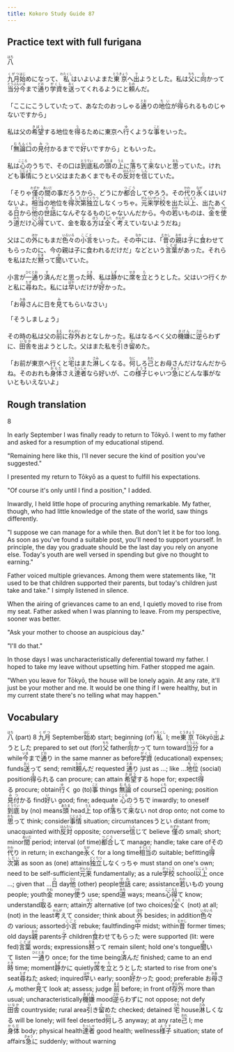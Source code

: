 ```yaml
---
title: Kokoro Study Guide 87
---
```


## Practice text with full furigana

<p>
<ruby><rb>八</rb><rt>はち</rt></ruby>
</p>

<p>
<ruby><rb>九月</rb><rt>くがつ</rt></ruby><ruby><rb>始</rb><rt>はじ</rt></ruby>めになって、<ruby><rb>私</rb><rt>わたくし</rt></ruby>はいよいよまた<ruby><rb>東京</rb><rt>とうきょう</rt></ruby>へ<ruby><rb>出</rb><rt>で</rt></ruby>ようとした。私は<ruby><rb>父</rb><rt>ちち</rt></ruby>に<ruby><rb>向</rb><rt>む</rt></ruby>かって<ruby><rb>当分</rb><rt>とうぶん</rt></ruby><ruby><rb>今</rb><rt>いま</rt></ruby>まで<ruby><rb>通</rb><rt>どお</rt></ruby>り<ruby><rb>学資</rb><rt>がくし</rt></ruby>を<ruby><rb>送</rb><rt>おく</rt></ruby>ってくれるようにと<ruby><rb>頼</rb><rt>たの</rt></ruby>んだ。
</p>

<p>
「ここにこうしていたって、あなたのおっしゃる<ruby><rb>通</rb><rt>とお</rt></ruby>りの<ruby><rb>地位</rb><rt>ちい</rt></ruby>が<ruby><rb>得</rb><rt>え</rt></ruby>られるものじゃないですから」
</p>

<p>
私は父の<ruby><rb>希望</rb><rt>きぼう</rt></ruby>する地位を<ruby><rb>得</rb><rt>う</rt></ruby>るために東京へ<ruby><rb>行</rb><rt>ゆ</rt></ruby>くような<ruby><rb>事</rb><rt>こと</rt></ruby>をいった。
</p>

<p>
「<ruby><rb>無論</rb><rt>むろん</rt></ruby><ruby><rb>口</rb><rt>くち</rt></ruby>の<ruby><rb>見付</rb><rt>みつ</rt></ruby>かるまでで<ruby><rb>好</rb><rt>い</rt></ruby>いですから」ともいった。
</p>

<p>
私は<ruby><rb>心</rb><rt>こころ</rt></ruby>のうちで、その口は<ruby><rb>到底</rb><rt>とうてい</rt></ruby>私の<ruby><rb>頭</rb><rt>あたま</rt></ruby>の<ruby><rb>上</rb><rt>うえ</rt></ruby>に<ruby><rb>落</rb><rt>お</rt></ruby>ちて<ruby><rb>来</rb><rt>こ</rt></ruby>ないと<ruby><rb>思</rb><rt>おも</rt></ruby>っていた。けれども<ruby><rb>事情</rb><rt>じじょう</rt></ruby>にうとい父はまたあくまでもその<ruby><rb>反対</rb><rt>はんたい</rt></ruby>を<ruby><rb>信</rb><rt>しん</rt></ruby>じていた。
</p>

<p>
「そりゃ<ruby><rb>僅</rb><rt>わずか</rt></ruby>の<ruby><rb>間</rb><rt>あいだ</rt></ruby>の事だろうから、どうにか<ruby><rb>都合</rb><rt>つごう</rt></ruby>してやろう。その<ruby><rb>代</rb><rt>かわ</rt></ruby>り<ruby><rb>永</rb><rt>なが</rt></ruby>くはいけないよ。<ruby><rb>相当</rb><rt>そうとう</rt></ruby>の地位を<ruby><rb>得</rb><rt>え</rt></ruby><ruby><rb>次第</rb><rt>しだい</rt></ruby><ruby><rb>独立</rb><rt>どくりつ</rt></ruby>しなくっちゃ。<ruby><rb>元来</rb><rt>がんらい</rt></ruby><ruby><rb>学校</rb><rt>がっこう</rt></ruby>を出た<ruby><rb>以上</rb><rt>いじょう</rt></ruby>、出たあくる<ruby><rb>日</rb><rt>ひ</rt></ruby>から<ruby><rb>他</rb><rt>ひと</rt></ruby>の<ruby><rb>世話</rb><rt>せわ</rt></ruby>になんぞなるものじゃないんだから。今の<ruby><rb>若</rb><rt>わか</rt></ruby>いものは、<ruby><rb>金</rb><rt>かね</rt></ruby>を<ruby><rb>使</rb><rt>つか</rt></ruby>う<ruby><rb>道</rb><rt>みち</rt></ruby>だけ<ruby><rb>心得</rb><rt>こころえ</rt></ruby>ていて、金を<ruby><rb>取</rb><rt>と</rt></ruby>る<ruby><rb>方</rb><rt>ほう</rt></ruby>は<ruby><rb>全</rb><rt>まった</rt></ruby>く<ruby><rb>考</rb><rt>かんが</rt></ruby>えていないようだね」
</p>

<p>
父はこの<ruby><rb>外</rb><rt>ほか</rt></ruby>にもまだ<ruby><rb>色々</rb><rt>いろいろ</rt></ruby>の<ruby><rb>小言</rb><rt>こごと</rt></ruby>をいった。その<ruby><rb>中</rb><rt>なか</rt></ruby>には、「<ruby><rb>昔</rb><rt>むかし</rt></ruby>の<ruby><rb>親</rb><rt>おや</rt></ruby>は<ruby><rb>子</rb><rt>こ</rt></ruby>に<ruby><rb>食</rb><rt>く</rt></ruby>わせてもらったのに、今の親は子に食われるだけだ」などという<ruby><rb>言葉</rb><rt>ことば</rt></ruby>があった。それらを私はただ<ruby><rb>黙</rb><rt>だま</rt></ruby>って<ruby><rb>聞</rb><rt>き</rt></ruby>いていた。
</p>

<p>
小言が<ruby><rb>一通</rb><rt>ひととお</rt></ruby>り<ruby><rb>済</rb><rt>す</rt></ruby>んだと思った<ruby><rb>時</rb><rt>とき</rt></ruby>、私は<ruby><rb>静</rb><rt>しず</rt></ruby>かに<ruby><rb>席</rb><rt>せき</rt></ruby>を<ruby><rb>立</rb><rt>た</rt></ruby>とうとした。父はいつ行くかと私に<ruby><rb>尋</rb><rt>たず</rt></ruby>ねた。私には<ruby><rb>早</rb><rt>はや</rt></ruby>いだけが<ruby><rb>好</rb><rt>よ</rt></ruby>かった。
</p>

<p>
「お<ruby><rb>母</rb><rt>かあ</rt></ruby>さんに日を<ruby><rb>見</rb><rt>み</rt></ruby>てもらいなさい」
</p>

<p>「そうしましょう」</p>
<p>
その時の私は父の<ruby><rb>前</rb><rt>まえ</rt></ruby>に<ruby><rb>存外</rb><rt>ぞんがい</rt></ruby>おとなしかった。私はなるべく父の<ruby><rb>機嫌</rb><rt>きげん</rt></ruby>に<ruby><rb>逆</rb><rt>さか</rt></ruby>らわずに、<ruby><rb>田舎</rb><rt>いなか</rt></ruby>を出ようとした。父はまた私を<ruby><rb>引</rb><rt>ひ</rt></ruby>き<ruby><rb>留</rb><rt>と</rt></ruby>めた。
</p>

<p>
「お前が東京へ行くと<ruby><rb>宅</rb><rt>うち</rt></ruby>はまた<ruby><rb>淋</rb><rt>さみ</rt></ruby>しくなる。<ruby><rb>何</rb><rt>なに</rt></ruby>しろ<ruby><rb>己</rb><rt>おれ</rt></ruby>とお母さんだけなんだからね。そのおれも<ruby><rb>身体</rb><rt>からだ</rt></ruby>さえ<ruby><rb>達者</rb><rt>たっしゃ</rt></ruby>なら好いが、この<ruby><rb>様子</rb><rt>ようす</rt></ruby>じゃいつ<ruby><rb>急</rb><rt>きゅう</rt></ruby>にどんな事がないともいえないよ」
</p>


## Rough translation

8

In early September I was finally ready to return to Tōkyō. I went to my father and asked for a resumption of my educational stipend.

"Remaining here like this, I'll never secure the kind of position you've suggested."

I presented my return to Tōkyō as a quest to fulfill his expectations.

"Of course it's only until I find a position," I added.

Inwardly, I held little hope of procuring anything remarkable. My father, though, who had little knowledge of the state of the world, saw things differently.

"I suppose we can manage for a while then. But don't let it be for too long. As soon as you've found a suitable post, you'll need to support yourself. In principle, the day you graduate should be the last day you rely on anyone else. Today's youth are well versed in spending but give no thought to earning."

Father voiced multiple grievances. Among them were statements like, "It used to be that children supported their parents, but today's children just take and take." I simply listened in silence.

When the airing of grievances came to an end, I quietly moved to rise from my seat. Father asked when I was planning to leave. From my perspective, sooner was better.

"Ask your mother to choose an auspicious day."

"I'll do that."

In those days I was uncharacteristically deferential toward my father. I hoped to take my leave without upsetting him. Father stopped me again.

"When you leave for Tōkyō, the house will be lonely again. At any rate, it'll just be your mother and me. It would be one thing if I were healthy, but in my current state there's no telling what may happen." 


## Vocabulary

<p>
<span class="vocabstudy"><ruby><rb>八</rb><rt>はち</rt></ruby>&nbsp;(part) 8</span>
<span class="vocabstudy"><ruby><rb>九月</rb><rt>くがつ</rt></ruby>&nbsp;September</span><span class="vocabstudy"><ruby><rb>始</rb><rt>はじ</rt></ruby>め&nbsp;start; beginning (of)</span><span class="vocabstudy"><ruby><rb>私</rb><rt>わたくし</rt></ruby>&nbsp;I; me</span><span class="vocabstudy"><ruby><rb>東京</rb><rt>とうきょう</rt></ruby>&nbsp;Tōkyō</span><span class="vocabstudy"><ruby><rb>出</rb><rt>で</rt></ruby>ようとした&nbsp;prepared to set out (for)</span><span class="vocabstudy"><ruby><rb>父</rb><rt>ちち</rt></ruby>&nbsp;father</span><span class="vocabstudy"><ruby><rb>向</rb><rt>む</rt></ruby>かって&nbsp;turn toward</span><span class="vocabstudy"><ruby><rb>当分</rb><rt>とうぶん</rt></ruby>&nbsp;for a while</span><span class="vocabstudy"><ruby><rb>今</rb><rt>いま</rt></ruby>まで<ruby><rb>通</rb><rt>どお</rt></ruby>り&nbsp;in the same manner as before</span><span class="vocabstudy"><ruby><rb>学資</rb><rt>がくし</rt></ruby>&nbsp;(educational) expenses; funds</span><span class="vocabstudy"><ruby><rb>送</rb><rt>おく</rt></ruby>って&nbsp;send; remit</span><span class="vocabstudy"><ruby><rb>頼</rb><rt>たの</rt></ruby>んだ&nbsp;requested</span>
<span class="vocabstudy"><ruby><rb>通</rb><rt>とお</rt></ruby>り&nbsp;just as ...; like ...</span><span class="vocabstudy"><ruby><rb>地位</rb><rt>ちい</rt></ruby>&nbsp;(social) position</span><span class="vocabstudy"><ruby><rb>得</rb><rt>え</rt></ruby>られる&nbsp;can procure; can attain</span>
<span class="vocabstudy"><ruby><rb>希望</rb><rt>きぼう</rt></ruby>する&nbsp;hope for; expect</span><span class="vocabstudy"><ruby><rb>得</rb><rt>う</rt></ruby>る&nbsp;procure; obtain</span><span class="vocabstudy"><ruby><rb>行</rb><rt>ゆ</rt></ruby>く&nbsp;go (to)</span><span class="vocabstudy"><ruby><rb>事</rb><rt>こと</rt></ruby>&nbsp;things</span>
<span class="vocabstudy"><ruby><rb>無論</rb><rt>むろん</rt></ruby>&nbsp;of course</span><span class="vocabstudy"><ruby><rb>口</rb><rt>くち</rt></ruby>&nbsp;opening; position</span><span class="vocabstudy"><ruby><rb>見付</rb><rt>みつ</rt></ruby>かる&nbsp;find</span><span class="vocabstudy"><ruby><rb>好</rb><rt>い</rt></ruby>い&nbsp;good; fine; adequate</span>
<span class="vocabstudy"><ruby><rb>心</rb><rt>こころ</rt></ruby>のうちで&nbsp;inwardly; to oneself</span><span class="vocabstudy"><ruby><rb>到底</rb><rt>とうてい</rt></ruby>&nbsp;by (no) means</span><span class="vocabstudy"><ruby><rb>頭</rb><rt>あたま</rt></ruby>&nbsp;head</span><span class="vocabstudy"><ruby><rb>上</rb><rt>うえ</rt></ruby>&nbsp;top of</span><span class="vocabstudy"><ruby><rb>落</rb><rt>お</rt></ruby>ちて<ruby><rb>来</rb><rt>こ</rt></ruby>ない&nbsp;not drop onto; not come to</span><span class="vocabstudy"><ruby><rb>思</rb><rt>おも</rt></ruby>って&nbsp;think; consider</span><span class="vocabstudy"><ruby><rb>事情</rb><rt>じじょう</rt></ruby>&nbsp;situation; circumstances</span><span class="vocabstudy">うとい&nbsp;distant from; unacquainted with</span><span class="vocabstudy"><ruby><rb>反対</rb><rt>はんたい</rt></ruby>&nbsp;opposite; converse</span><span class="vocabstudy"><ruby><rb>信</rb><rt>しん</rt></ruby>じて&nbsp;believe</span>
<span class="vocabstudy"><ruby><rb>僅</rb><rt>わずか</rt></ruby>の&nbsp;small; short; minor</span><span class="vocabstudy"><ruby><rb>間</rb><rt>あいだ</rt></ruby>&nbsp;period; interval (of time)</span><span class="vocabstudy"><ruby><rb>都合</rb><rt>つごう</rt></ruby>して&nbsp;manage; handle; take care of</span><span class="vocabstudy">その<ruby><rb>代</rb><rt>かわ</rt></ruby>り&nbsp;in return; in exchange</span><span class="vocabstudy"><ruby><rb>永</rb><rt>なが</rt></ruby>く&nbsp;for a long time</span><span class="vocabstudy"><ruby><rb>相当</rb><rt>そうとう</rt></ruby>の&nbsp;suitable; befitting</span><span class="vocabstudy"><ruby><rb>得</rb><rt>え</rt></ruby><ruby><rb>次第</rb><rt>しだい</rt></ruby>&nbsp;as soon as (one) attains</span><span class="vocabstudy"><ruby><rb>独立</rb><rt>どくりつ</rt></ruby>しなくっちゃ&nbsp;must stand on one's own; need to be self-sufficient</span><span class="vocabstudy"><ruby><rb>元来</rb><rt>がんらい</rt></ruby>&nbsp;fundamentally; as a rule</span><span class="vocabstudy"><ruby><rb>学校</rb><rt>がっこう</rt></ruby>&nbsp;school</span><span class="vocabstudy"><ruby><rb>以上</rb><rt>いじょう</rt></ruby>&nbsp;once ...; given that ...</span><span class="vocabstudy"><ruby><rb>日</rb><rt>ひ</rt></ruby>&nbsp;day</span><span class="vocabstudy"><ruby><rb>他</rb><rt>ひと</rt></ruby>&nbsp;(other) people</span><span class="vocabstudy"><ruby><rb>世話</rb><rt>せわ</rt></ruby>&nbsp;care; assistance</span><span class="vocabstudy"><ruby><rb>若</rb><rt>わか</rt></ruby>いもの&nbsp;young people; youth</span><span class="vocabstudy"><ruby><rb>金</rb><rt>かね</rt></ruby>&nbsp;money</span><span class="vocabstudy"><ruby><rb>使</rb><rt>つか</rt></ruby>う&nbsp;use; spend</span><span class="vocabstudy"><ruby><rb>道</rb><rt>みち</rt></ruby>&nbsp;ways; means</span><span class="vocabstudy"><ruby><rb>心得</rb><rt>こころえ</rt></ruby>て&nbsp;know; understand</span><span class="vocabstudy"><ruby><rb>取</rb><rt>と</rt></ruby>る&nbsp;earn; attain</span><span class="vocabstudy"><ruby><rb>方</rb><rt>ほう</rt></ruby>&nbsp;alternative (of two choices)</span><span class="vocabstudy"><ruby><rb>全</rb><rt>まった</rt></ruby>く&nbsp;(not) at all; (not) in the least</span><span class="vocabstudy"><ruby><rb>考</rb><rt>かんが</rt></ruby>えて&nbsp;consider; think about</span>
<span class="vocabstudy"><ruby><rb>外</rb><rt>ほか</rt></ruby>&nbsp;besides; in addition</span><span class="vocabstudy"><ruby><rb>色々</rb><rt>いろいろ</rt></ruby>の&nbsp;various; assorted</span><span class="vocabstudy"><ruby><rb>小言</rb><rt>こごと</rt></ruby>&nbsp;rebuke; faultfinding</span><span class="vocabstudy"><ruby><rb>中</rb><rt>なか</rt></ruby>&nbsp;midst; within</span><span class="vocabstudy"><ruby><rb>昔</rb><rt>むかし</rt></ruby>&nbsp;former times; old days</span><span class="vocabstudy"><ruby><rb>親</rb><rt>おや</rt></ruby>&nbsp;parents</span><span class="vocabstudy"><ruby><rb>子</rb><rt>こ</rt></ruby>&nbsp;children</span><span class="vocabstudy"><ruby><rb>食</rb><rt>く</rt></ruby>わせてもらった&nbsp;were supported (lit: were fed)</span><span class="vocabstudy"><ruby><rb>言葉</rb><rt>ことば</rt></ruby>&nbsp;words; expressions</span><span class="vocabstudy"><ruby><rb>黙</rb><rt>だま</rt></ruby>って&nbsp;remain silent; hold one's tongue</span><span class="vocabstudy"><ruby><rb>聞</rb><rt>き</rt></ruby>いて&nbsp;listen</span>
<span class="vocabstudy"><ruby><rb>一通</rb><rt>ひととお</rt></ruby>り&nbsp;once; for the time being</span><span class="vocabstudy"><ruby><rb>済</rb><rt>す</rt></ruby>んだ&nbsp;finished; came to an end</span><span class="vocabstudy"><ruby><rb>時</rb><rt>とき</rt></ruby>&nbsp;time; moment</span><span class="vocabstudy"><ruby><rb>静</rb><rt>しず</rt></ruby>かに&nbsp;quietly</span><span class="vocabstudy"><ruby><rb>席</rb><rt>せき</rt></ruby>を<ruby><rb>立</rb><rt>た</rt></ruby>とうとした&nbsp;started to rise from one's seat</span><span class="vocabstudy"><ruby><rb>尋</rb><rt>たず</rt></ruby>ねた&nbsp;asked; inquired</span><span class="vocabstudy"><ruby><rb>早</rb><rt>はや</rt></ruby>い&nbsp;early; soon</span><span class="vocabstudy"><ruby><rb>好</rb><rt>よ</rt></ruby>かった&nbsp;good; preferable</span>
<span class="vocabstudy">お<ruby><rb>母</rb><rt>かあ</rt></ruby>さん&nbsp;mother</span><span class="vocabstudy"><ruby><rb>見</rb><rt>み</rt></ruby>て&nbsp;look at; assess; judge</span>
<span class="vocabstudy"><ruby><rb>前</rb><rt>まえ</rt></ruby>&nbsp;before; in front of</span><span class="vocabstudy"><ruby><rb>存外</rb><rt>ぞんがい</rt></ruby>&nbsp;more than usual; uncharacteristically</span><span class="vocabstudy"><ruby><rb>機嫌</rb><rt>きげん</rt></ruby>&nbsp;mood</span><span class="vocabstudy"><ruby><rb>逆</rb><rt>さか</rt></ruby>らわずに&nbsp;not oppose; not defy</span><span class="vocabstudy"><ruby><rb>田舎</rb><rt>いなか</rt></ruby>&nbsp;countryside; rural area</span><span class="vocabstudy"><ruby><rb>引</rb><rt>ひ</rt></ruby>き<ruby><rb>留</rb><rt>と</rt></ruby>めた&nbsp;checked; detained</span>
<span class="vocabstudy"><ruby><rb>宅</rb><rt>うち</rt></ruby>&nbsp;house</span><span class="vocabstudy"><ruby><rb>淋</rb><rt>さみ</rt></ruby>しくなる&nbsp;will be lonely; will feel deserted</span><span class="vocabstudy"><ruby><rb>何</rb><rt>なに</rt></ruby>しろ&nbsp;anyway; at any rate</span><span class="vocabstudy"><ruby><rb>己</rb><rt>おれ</rt></ruby>&nbsp;I; me</span><span class="vocabstudy"><ruby><rb>身体</rb><rt>からだ</rt></ruby>&nbsp;body; physical health</span><span class="vocabstudy"><ruby><rb>達者</rb><rt>たっしゃ</rt></ruby>&nbsp;good health; wellness</span><span class="vocabstudy"><ruby><rb>様子</rb><rt>ようす</rt></ruby>&nbsp;situation; state of affairs</span><span class="vocabstudy"><ruby><rb>急</rb><rt>きゅう</rt></ruby>に&nbsp;suddenly; without warning</span>
</p>
